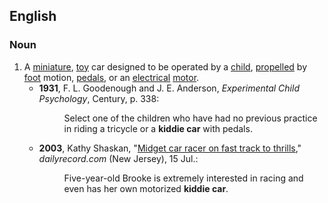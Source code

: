 ==English==

===Noun===
{{en-noun|head=[[kiddie]] [[car]]}}

# A [[miniature]], [[toy]] car designed to be operated by a [[child]], [[propel]]led by [[foot]] motion, [[pedals]], or an  [[electrical]] [[motor]].
#*'''1931''', F. L. Goodenough and J. E. Anderson, ''Experimental Child Psychology'', Century, p. 338:
#*:Select one of the children who have had no previous practice in riding a tricycle or a '''kiddie car''' with pedals.
#*'''2003''', Kathy Shaskan, "[http://www.dailyrecord.com/news/dayinthelife/hopatcong/carracer.htm Midget car racer on fast track to thrills]," ''dailyrecord.com'' (New Jersey), 15 Jul.:
#*:Five-year-old Brooke is extremely interested in racing and even has her own motorized '''kiddie car'''.